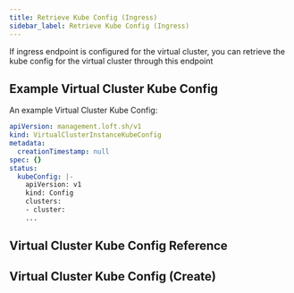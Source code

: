 ```yaml
---
title: Retrieve Kube Config (Ingress)
sidebar_label: Retrieve Kube Config (Ingress)
---
```


If ingress endpoint is configured for the virtual cluster, you can retrieve the kube config for the virtual cluster through this endpoint

## Example Virtual Cluster Kube Config

An example Virtual Cluster Kube Config:
```yaml
apiVersion: management.loft.sh/v1
kind: VirtualClusterInstanceKubeConfig
metadata:
  creationTimestamp: null
spec: {}
status:
  kubeConfig: |-
    apiVersion: v1
    kind: Config
    clusters:
    - cluster:
    ...

```

## Virtual Cluster Kube Config Reference

<Reference />

## Virtual Cluster Kube Config (Create)

<SubResourceCreate />


